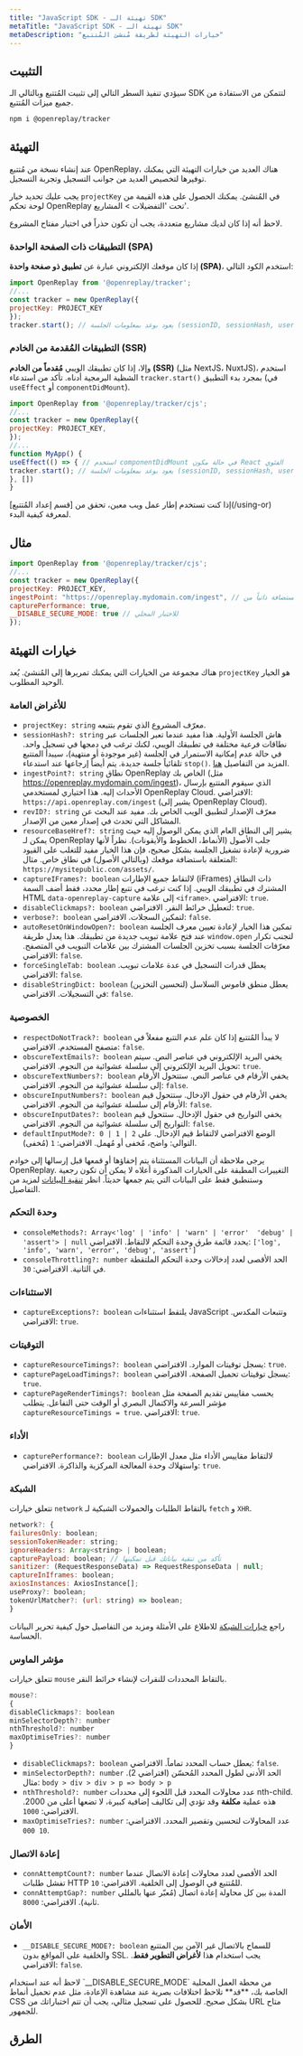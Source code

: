 ```yaml
---
title: "JavaScript SDK - تهيئة الـ SDK"
metaTitle: "JavaScript SDK - تهيئة الـ SDK"
metaDescription: "خيارات التهيئة لطريقة مُنشئ المُتتبع"
---
```


## التثبيت

سيؤدي تنفيذ السطر التالي إلى تثبيت المُتتبع وبالتالي الـ SDK لتتمكن من الاستفادة من جميع ميزات المُتتبع.

```bash
npm i @openreplay/tracker
```

## التهيئة
عند إنشاء نسخة من مُتتبع OpenReplay، هناك العديد من خيارات التهيئة التي يمكنك توفيرها لتخصيص العديد من جوانب التسجيل وتجربة التسجيل.

يجب عليك تحديد خيار `projectKey` في المُنشئ. يمكنك الحصول على هذه القيمة من لوحة تحكم OpenReplay تحت 'التفضيلات > المشاريع'.

<Aside type="tip">
	لاحظ أنه إذا كان لديك مشاريع متعددة، يجب أن تكون حذراً في اختيار مفتاح المشروع.
</Aside>

### التطبيقات ذات الصفحة الواحدة (SPA)
إذا كان موقعك الإلكتروني عبارة عن **تطبيق ذو صفحة واحدة (SPA)**، استخدم الكود التالي:

```js
import OpenReplay from '@openreplay/tracker';
//...
const tracker = new OpenReplay({
projectKey: PROJECT_KEY
});
tracker.start(); // يعود بوعد بمعلومات الجلسة (sessionID, sessionHash, userUUID)
```

### التطبيقات المُقدمة من الخادم (SSR)
وإلا، إذا كان تطبيقك الويبي **مُقدماً من الخادم (SSR)** (مثل NextJS، NuxtJS)، استخدم الشظية البرمجية أدناه. تأكد من استدعاء `tracker.start()` بمجرد بدء التطبيق (في `useEffect` أو `componentDidMount`).

```js
import OpenReplay from '@openreplay/tracker/cjs';
//...
const tracker = new OpenReplay({
projectKey: PROJECT_KEY,
});
//...
function MyApp() {
useEffect(() => { // استخدم componentDidMount في حالة مكون React الفئوي
tracker.start(); // يعود بوعد بمعلومات الجلسة (sessionID, sessionHash, userUUID)
}, [])
}
```

<Aside type="tip">
	إذا كنت تستخدم إطار عمل ويب معين، تحقق من [قسم إعداد المُتتبع](/using-or) لمعرفة كيفية البدء.
</Aside>

## مثال

```js
import OpenReplay from '@openreplay/tracker/cjs';
//...
const tracker = new OpenReplay({
projectKey: PROJECT_KEY,
ingestPoint: "https://openreplay.mydomain.com/ingest", // عند التعامل مع النسخة المستضافة ذاتياً من OpenReplay
capturePerformance: true,
__DISABLE_SECURE_MODE: true // للاختبار المحلي
});
```

## خيارات التهيئة

هناك مجموعة من الخيارات التي يمكنك تمريرها إلى المُنشئ. يُعد `projectKey` هو الخيار الوحيد المطلوب.

### للأغراض العامة
- `projectKey: string` معرّف المشروع الذي تقوم بتتبعه.
- `sessionHash?: string` هاش الجلسة الأولية. هذا مفيد عندما تعبر الجلسات عبر نطاقات فرعية مختلفة في تطبيقك الويبي، لكنك ترغب في دمجها في تسجيل واحد. في حالة عدم إمكانية الاستمرار في الجلسة (غير موجودة أو منتهية)، سيبدأ المتتبع تلقائياً جلسة جديدة. يتم أيضاً إرجاعها عند استدعاء `stop()`. المزيد من التفاصيل [هنا](/troubleshooting/session-recordings#replaysarebrokenacrosssubdomains).
- `ingestPoint?: string` نطاق OpenReplay الخاص بك (مثل https://openreplay.mydomain.com/ingest)، الذي سيقوم المتتبع بإرسال الأحداث إليه. هذا اختياري لمستخدمي OpenReplay Cloud. الافتراضي: `https://api.openreplay.com/ingest` (يشير إلى OpenReplay Cloud).
- `revID?: string` معرّف الإصدار لتطبيق الويب الخاص بك. مفيد عند البحث عن المشاكل التي تحدث في إصدار معين من الإصدار.
- `resourceBaseHref?: string` يشير إلى النطاق العام الذي يمكن الوصول إليه حيث يمكن لـ OpenReplay جلب الأصول (الأنماط، الخطوط والأيقونات). نظراً لأنها ضرورية لإعادة تشغيل الجلسة بشكل صحيح، فإن هذا الخيار مفيد للتغلب على القيود المتعلقة باستضافة موقعك (وبالتالي الأصول) في نطاق خاص. مثال: `https://mysitepublic.com/assets/`.
- `captureIFrames?: boolean` لالتقاط جميع الإطارات (iFrames) ذات النطاق المشترك في تطبيقك الويبي. إذا كنت ترغب في تتبع إطار محدد، فقط أضف السمة HTML `data-openreplay-capture` إلى علامة `<iframe>`. الافتراضي: `true`.
- `disableClickmaps?: boolean` لتعطيل خرائط النقر. الافتراضي: `true`.
- `verbose?: boolean` لتمكين السجلات. الافتراضي: `false`.
- `autoResetOnWindowOpen?: boolean` تمكين هذا الخيار لإعادة تعيين معرف الجلسة عند فتح علامة تبويب جديدة من تطبيقك. هذا يعدل طريقة `window.open` لتجنب تكرار معرّفات الجلسة بسبب تخزين الجلسات المشترك بين علامات التبويب في المتصفح. الافتراضي: `false`.
- `forceSingleTab: boolean` يعطل قدرات التسجيل في عدة علامات تبويب. الافتراضي: `false`.
- `disableStringDict: boolean` يعطل منطق قاموس السلاسل (لتحسين التخزين) في التسجيلات. الافتراضي: `false`.

### الخصوصية

- `respectDoNotTrack?: boolean` لا يبدأ المُتتبع إذا كان علم عدم التتبع مفعلاً في متصفح المستخدم. الافتراضي: `false`.
- `obscureTextEmails?: boolean` يخفي البريد الإلكتروني في عناصر النص. سيتم تحويل البريد الإلكتروني إلى سلسلة عشوائية من النجوم. الافتراضي: `true`.
- `obscureTextNumbers?: boolean` يخفي الأرقام في عناصر النص. ستتحول الأرقام إلى سلسلة عشوائية من النجوم. الافتراضي: `false`.
- `obscureInputNumbers?: boolean` يخفي الأرقام في حقول الإدخال. ستتحول قيم الأرقام إلى سلسلة عشوائية من النجوم. الافتراضي: `false`.
- `obscureInputDates?: boolean` يخفي التواريخ في حقول الإدخال. ستتحول قيم التواريخ إلى سلسلة عشوائية من النجوم. الافتراضي: `false`.
- `defaultInputMode?: 0 | 1 | 2` الوضع الافتراضي لالتقاط قيم الإدخال. على التوالي: واضح، مُخفى أو مُهمل. الافتراضي: `1` (مُخفى).

يرجى ملاحظة أن البيانات المستثناة يتم إخفاؤها أو قمعها قبل إرسالها إلى خوادم OpenReplay. التغييرات المطبقة على الخيارات المذكورة أعلاه لا يمكن أن تكون رجعية وستنطبق فقط على البيانات التي يتم جمعها حديثاً. انظر [تنقية البيانات](/installation/sanitize-data) لمزيد من التفاصيل.

### وحدة التحكم

- `consoleMethods?: Array<'log' | 'info' | 'warn' | 'error'  'debug' | 'assert'> | null` يحدد قائمة طرق وحدة التحكم لالتقاط. الافتراضي: `['log', 'info', 'warn', 'error', 'debug', 'assert']`
- `consoleThrottling?: number` الحد الأقصى لعدد إدخالات وحدة التحكم الملتقطة في الثانية. الافتراضي: `30`.

### الاستثناءات

- `captureExceptions?: boolean` يلتقط استثناءات JavaScript وتتبعات المكدس. الافتراضي: `true`.

### التوقيتات

- `captureResourceTimings?: boolean` يسجل توقيتات الموارد. الافتراضي: `true`.
- `capturePageLoadTimings?: boolean` يسجل توقيتات تحميل الصفحة. الافتراضي: `true`.
- `capturePageRenderTimings?: boolean` يحسب مقاييس تقديم الصفحة مثل مؤشر السرعة والاكتمال البصري أو الوقت حتى التفاعل. يتطلب `captureResourceTimings = true`. الافتراضي: `true`.

### الأداء

- `capturePerformance?: boolean` لالتقاط مقاييس الأداء مثل معدل الإطارات واستهلاك وحدة المعالجة المركزية والذاكرة. الافتراضي: `true`.

### الشبكة

تتعلق خيارات `network` بالتقاط الطلبات والحمولات الشبكية لـ `fetch` و `XHR`.

```js
network?: {
failuresOnly: boolean;
sessionTokenHeader: string;
ignoreHeaders: Array<string> | boolean;
capturePayload: boolean; // تأكد من تنقية بياناتك قبل تمكينها
sanitizer: (RequestResponseData) => RequestResponseData | null;
captureInIframes: boolean;
axiosInstances: AxiosInstance[];
useProxy?: boolean;
tokenUrlMatcher?: (url: string) => boolean;
}
```

راجع [خيارات الشبكة](/installation/network-options) للاطلاع على الأمثلة ومزيد من التفاصيل حول كيفية تحرير البيانات الحساسة.

### مؤشر الماوس

تتعلق خيارات `mouse` بالتقاط المحددات للنقرات لإنشاء خرائط النقر.

```js
mouse?:
{
disableClickmaps?: boolean
minSelectorDepth?: number
nthThreshold?: number
maxOptimiseTries?: number
}
```

- `disableClickmaps?: boolean` يعطل حساب المحدد تماماً. الافتراضي: `false`.
- `minSelectorDepth?: number` الحد الأدنى لطول المحدد المُحسّن (افتراضي 2). مثال: `body > div > div > p => body > p`
- `nthThreshold?: number` عدد محاولات المحدد قبل اللجوء إلى محددات nth-child. هذه عملية **مكلفة** وقد تؤدي إلى تكاليف إضافية كبيرة، لا تضعها أعلى من 2000. الافتراضي: `1000`.
- `maxOptimiseTries?: number` عدد المحاولات لتحسين وتقصير المحدد. الافتراضي: `10 000`.

### إعادة الاتصال

- `connAttemptCount?: number` الحد الأقصى لعدد محاولات إعادة الاتصال عندما تفشل طلبات HTTP للمُتتبع في الوصول إلى الخلفية. الافتراضي: `10`.
- `connAttemptGap?: number` المدة بين كل محاولة إعادة اتصال (مُعبّر عنها بالمللي ثانية). الافتراضي: `8000`.

### الأمان

- `__DISABLE_SECURE_MODE?: boolean` للسماح بالاتصال غير الآمن بين المتتبع والخلفية على المواقع بدون SSL. يجب استخدام هذا **لأغراض التطوير فقط**. الافتراضي: `false`.

<Aside type="caution">
	لاحظ أنه عند استخدام `__DISABLE_SECURE_MODE` من محطة العمل المحلية الخاصة بك، **قد** تلاحظ اختلافات بصرية عند مشاهدة
	الإعادة، مثل عدم تحميل أنماط CSS بشكل صحيح.
	للحصول على تسجيل مثالي، يجب أن تتم اختباراتك من URL متاح للجمهور.
</Aside>

## الطرق
<div class="grid grid-cols-12 md:grid-cols-12 gap-3 md:gap-4">
	<ORCard title="تعرّف على الطرق" url="/sdk/methods" hideIcon={true} width="100"/>
</div>
